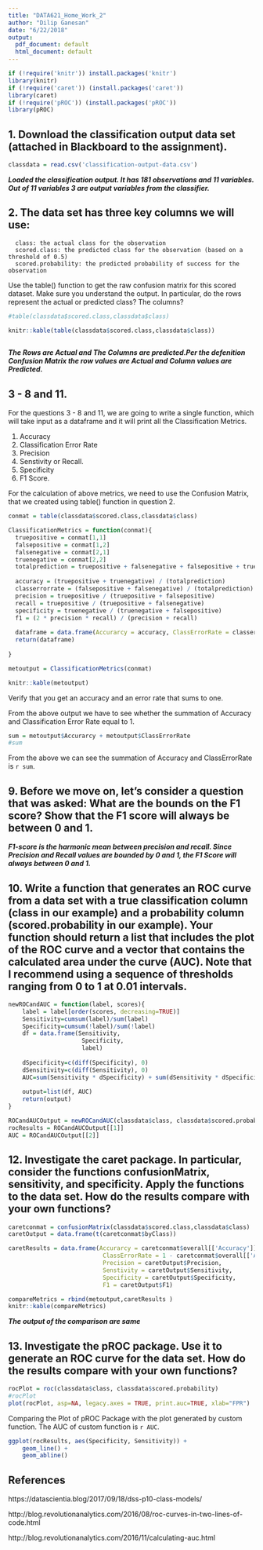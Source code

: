 ```yaml
---
title: "DATA621_Home_Work_2"
author: "Dilip Ganesan"
date: "6/22/2018"
output:
  pdf_document: default
  html_document: default
---
```


```r
if (!require('knitr')) install.packages('knitr')
library(knitr)
if (!require('caret')) (install.packages('caret'))
library(caret)
if (!require('pROC')) (install.packages('pROC'))
library(pROC)
```


## 1. Download the classification output data set (attached in Blackboard to the assignment).

```r

classdata = read.csv('classification-output-data.csv')

```

***Loaded the classification output. It has 181 observations and 11 variables. Out of 11 variables 3 are output variables from the classifier.***

## 2. The data set has three key columns we will use:
      class: the actual class for the observation
      scored.class: the predicted class for the observation (based on a threshold of 0.5)
      scored.probability: the predicted probability of success for the observation
  Use the table() function to get the raw confusion matrix for this scored dataset. 
  Make sure you understand the output. In particular, do the rows represent the actual or predicted class? The columns?
  
```r

#table(classdata$scored.class,classdata$class)

knitr::kable(table(classdata$scored.class,classdata$class))
  
```

***The Rows are Actual and The Columns are predicted.Per the defenition Confusion Matrix the row values are Actual and Column values are Predicted.***

## 3 - 8 and 11.

For the questions 3 - 8 and 11, we are going to write a single function, which will take input as a dataframe and it will print all the Classification Metrics.

1. Accuracy
2. Classification Error Rate
3. Precision
4. Senstivity or Recall.
5. Specificity
6. F1 Score.

For the calculation of above metrics, we need to use the Confusion Matrix, that we created using table() function in question 2.

```r


conmat = table(classdata$scored.class,classdata$class)

ClassificationMetrics = function(conmat){
  truepositive = conmat[1,1] 
  falsepositive = conmat[1,2] 
  falsenegative = conmat[2,1] 
  truenegative = conmat[2,2]
  totalprediction = truepositive + falsenegative + falsepositive + truenegative
  
  accuracy = (truepositive + truenegative) / (totalprediction)
  classerrorrate = (falsepositive + falsenegative) / (totalprediction)
  precision = truepositive / (truepositive + falsepositive)
  recall = truepositive / (truepositive + falsenegative)
  specificity = truenegative / (truenegative + falsepositive)
  f1 = (2 * precision * recall) / (precision + recall)
  
  dataframe = data.frame(Accurarcy = accuracy, ClassErrorRate = classerrorrate, Precision = precision, Senstivity = recall, Specificity = specificity, F1 = f1)
  return(dataframe)
  
}

metoutput = ClassificationMetrics(conmat)

knitr::kable(metoutput)

```


Verify that you get an accuracy and an error rate that sums to one.

From the above output we have to see whether the summation of Accuracy and Classification Error Rate equal to 1.

```r
sum = metoutput$Accurarcy + metoutput$ClassErrorRate
#sum
```

From the above we can see the summation of Accuracy and ClassErrorRate is `r sum`.


## 9. Before we move on, let’s consider a question that was asked: What are the bounds on the F1 score? Show that the F1 score will always be between 0 and 1.

***F1-score is the harmonic mean between precision and recall. Since Precision and Recall values are bounded by 0 and 1, the F1 Score will always between 0 and 1.***

## 10. Write a function that generates an ROC curve from a data set with a true classification column (class in our example) and a probability column (scored.probability in our example). Your function should return a list that includes the plot of the ROC curve and a vector that contains the calculated area under the curve (AUC). Note that I recommend using a sequence of thresholds ranging from 0 to 1 at 0.01 intervals.

```r
newROCandAUC = function(label, scores){
    label = label[order(scores, decreasing=TRUE)]
    Sensitivity=cumsum(label)/sum(label)
    Specificity=cumsum(!label)/sum(!label)
    df = data.frame(Sensitivity,
                     Specificity, 
                     label)
    
    dSpecificity=c(diff(Specificity), 0)
    dSensitivity=c(diff(Sensitivity), 0)
    AUC=sum(Sensitivity * dSpecificity) + sum(dSensitivity * dSpecificity) / 2
    
    output=list(df, AUC)
    return(output)
}

ROCandAUCOutput = newROCandAUC(classdata$class, classdata$scored.probability)
rocResults = ROCandAUCOutput[[1]]
AUC = ROCandAUCOutput[[2]]
```


## 12. Investigate the caret package. In particular, consider the functions confusionMatrix, sensitivity, and specificity. Apply the functions to the data set. How do the results compare with your own functions?

```r
caretconmat = confusionMatrix(classdata$scored.class,classdata$class)
caretOutput = data.frame(t(caretconmat$byClass))

caretResults = data.frame(Accurarcy = caretconmat$overall[['Accuracy']],
                           ClassErrorRate = 1 - caretconmat$overall[['Accuracy']],
                           Precision = caretOutput$Precision,
                           Senstivity = caretOutput$Sensitivity,
                           Specificity = caretOutput$Specificity,
                           F1 = caretOutput$F1)

compareMetrics = rbind(metoutput,caretResults )
knitr::kable(compareMetrics)
```

***The output of the comparison are same***


## 13. Investigate the pROC package. Use it to generate an ROC curve for the data set. How do the results compare with your own functions?

```r

rocPlot = roc(classdata$class, classdata$scored.probability)
#rocPlot
plot(rocPlot, asp=NA, legacy.axes = TRUE, print.auc=TRUE, xlab="FPR")

```

Comparing the Plot of pROC Package with the plot generated by custom function. The AUC of custom function is `r AUC`.

```r
ggplot(rocResults, aes(Specificity, Sensitivity)) + 
    geom_line() + 
    geom_abline() 


```








## References

https://datascientia.blog/2017/09/18/dss-p10-class-models/

http://blog.revolutionanalytics.com/2016/08/roc-curves-in-two-lines-of-code.html

http://blog.revolutionanalytics.com/2016/11/calculating-auc.html